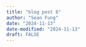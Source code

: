 ```yaml
---
title: "blog post 6"
author: "Sean Fung"
date: "2024-11-13"
date-modified: "2024-11-13"
draft: FALSE
---
```


